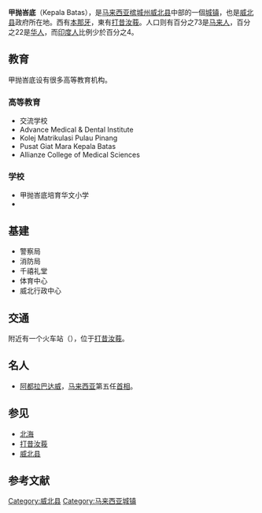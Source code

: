 {{other uses}}
{{expand|time=2017-03-13T09:37:03+00:00}}
{{refimprove|time=2017-03-13T09:37:03+00:00}}
{{Infobox Settlement
|official_name=甲抛峇底
|other_name=Kepala Batas
|website =http://www.mbsp.gov.my
|settlement_type=城镇
|pushpin_map=槟城
|latd=5
|longd=100
|pushpin_label_position=right
|latm=31
|latNS=N
|longm=25
|longEW=E
|lats=0
|longs=0
|pushpin_map_caption=甲抛峇底在[[槟城州|槟城州]]的位置
|pushpin_map1=Malaysia West
|pushpin_label_position1=right
|pushpin_map_caption1=甲抛峇底在[[马来西亚半岛|马来西亚半岛]]的位置
|pushpin_map2=Malaysia
|pushpin_label_position2=right
|pushpin_map_caption2=甲抛峇底在[[马来西亚|马来西亚]]的位置
|coordinates_region=MY
|subdivision_name={{MAS}}
|subdivision_name1={{Penang}}
|coordinates_display=title
|subdivision_type=[[世界政区索引|国家]]
|subdivision_type1=[[马来西亚州属和联邦直辖区|州属]]
|subdivision_type2=[[马来西亚县份|县]]
|subdivision_name2=[[威北县|威北县]]
|leader_name=[[威省市政厅|威省市政厅]]
|leader_name1=[[利查马力肯|利查马力肯]]（[[国阵|国阵]][[巫统|巫统]]）
|leader_name2={{tsl|ms|Khaliq Mehtab Mohd Ishaq|卡立梅达}}（[[土团党|土团党]]）
|leader_name3=罗查里
|leader_title=[[大马地方政府|地方政府]]|leader_title1=[[甲抛峇底国会议席|甲抛峇底国会议席]]
|leader_title2=[[柏淡州议席|柏淡州议席]]
|leader_title3=市长
|timezone=[[马来西亚标准时间|马来西亚标准时间]]
|utc_offset=+8
|timezone_DST=无
|postal_code_type=[[马来西亚邮政编码|邮编]]
|postal_code=13200
}}

'''甲抛峇底'''（Kepala Batas），是[[马来西亚|马来西亚]][[槟城州|槟城州]][[威北县|威北县]]中部的一個[[镇|城镇]]，也是[[威北县|威北县]]政府所在地。西有[[本那牙|本那牙]]，東有[[打昔汝莪|打昔汝莪]]。人口则有百分之73是[[马来人|马来人]]，百分之22是[[马来西亚华人|华人]]，而[[印度人|印度人]]比例少於百分之4。

== 教育 ==
甲抛峇底设有很多高等教育机构。

=== 高等教育 ===
* 交流学校
* Advance Medical & Dental Institute
* Kolej Matrikulasi Pulau Pinang
* Pusat Giat Mara Kepala Batas
* Allianze College of Medical Sciences

=== 学校 ===
*甲抛峇底培育华文小学
*

== 基建 ==
*警察局
*消防局
*千禧礼堂
*体育中心
*威北行政中心

== 交通 ==
附近有一个火车站（{{tsl|ms|Stesen Keretapi Tasek Gelugor|打昔汝莪站}}），位于[[打昔汝莪|打昔汝莪]]。

== 名人 ==
* [[阿都拉巴达威|阿都拉巴达威]]，[[马来西亚|马来西亚]]第五任[[马来西亚首相|首相]]。 

== 参见 ==
{{Portal box|马来西亚}}
* [[威省北海|北海]]
* [[打昔汝莪|打昔汝莪]]
* [[威北县|威北县]]

== 参考文献 ==
{{Reflist}}

{{槟城州}}
[[Category:威北县|Category:威北县]]
[[Category:马来西亚城镇|Category:马来西亚城镇]]
